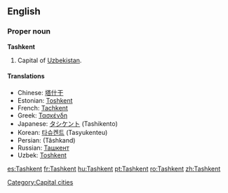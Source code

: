 {{wikipedia}}
==English==

===Proper noun===
'''Tashkent'''

# Capital of [[Uzbekistan]].

====Translations====
{{top}}
* Chinese: [[塔什干]]
* Estonian: [[Toshkent]]
* French: [[Tachkent]]
* Greek: [[Τασκένδη]]
* Japanese: [[タシケント]] (Tashikento)
* Korean: [[타슈켄트]] (Tasyukenteu)
* Persian: {{fa-Arab|[[تاشکند]]}} (Tâshkand)
* Russian: [[Ташкент]]
* Uzbek: [[Toshkent]]
{{bottom}}

[[Category:Capital cities]]

[[es:Tashkent]]
[[fr:Tashkent]]
[[hu:Tashkent]]
[[pt:Tashkent]]
[[ro:Tashkent]]
[[zh:Tashkent]]